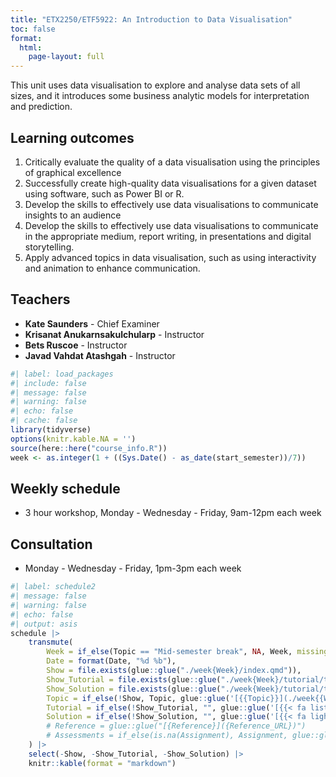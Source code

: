 ```yaml
---
title: "ETX2250/ETF5922: An Introduction to Data Visualisation"
toc: false
format:
  html:
    page-layout: full
---
```


This unit uses data visualisation to explore and analyse data sets of all sizes, and it introduces some business analytic models for interpretation and prediction.

## Learning outcomes

1. Critically evaluate the quality of a data visualisation using the principles of graphical excellence
2. Successfully create high-quality data visualisations for a given dataset using software, such as Power BI or R.
3. Develop the skills to effectively use data visualisations to communicate insights to an audience
4. Develop the skills to effectively use data visualisations to communicate in the appropriate medium, report writing, in presentations and digital storytelling.
5. Apply advanced topics in data visualisation, such as using interactivity and animation to enhance communication.

## Teachers

* **Kate Saunders** - Chief Examiner
* **Krisanat Anukarnsakulchularp** - Instructor
* **Bets Ruscoe** - Instructor
* **Javad Vahdat Atashgah** - Instructor


```r
#| label: load_packages
#| include: false
#| message: false
#| warning: false
#| echo: false
#| cache: false
library(tidyverse)
options(knitr.kable.NA = '')
source(here::here("course_info.R"))
week <- as.integer(1 + ((Sys.Date() - as_date(start_semester))/7))
```

## Weekly schedule

* 3 hour workshop, Monday - Wednesday - Friday, 9am-12pm each week

## Consultation

* Monday - Wednesday - Friday, 1pm-3pm each week

```r
#| label: schedule2
#| message: false
#| warning: false
#| echo: false
#| output: asis
schedule |>
    transmute(
        Week = if_else(Topic == "Mid-semester break", NA, Week, missing = Week),
        Date = format(Date, "%d %b"),
        Show = file.exists(glue::glue("./week{Week}/index.qmd")),
        Show_Tutorial = file.exists(glue::glue("./week{Week}/tutorial/tutorial-0{Week}.qmd")),
        Show_Solution = file.exists(glue::glue("./week{Week}/tutorial/tutorial-0{Week}-sol.qmd")),
        Topic = if_else(!Show, Topic, glue::glue('[{{Topic}}](./week{{Week}}/index.html){target="_blank"}', .open = "{{", .close = "}}")),
        Tutorial = if_else(!Show_Tutorial, "", glue::glue('[{{< fa list-check >}}](./week{{{Week}}}/tutorial/tutorial-0{{{Week}}}.html){target="_blank"}', .open = "{{{", .close = "}}}")),
        Solution = if_else(!Show_Solution, "", glue::glue('[{{< fa lightbulb >}}](./week{{{Week}}}/tutorial/tutorial-0{{{Week}}}-sol.html){target="_blank"}', .open = "{{{", .close = "}}}"))
        # Reference = glue::glue("[{Reference}]({Reference_URL})")
        # Assessments = if_else(is.na(Assignment), Assignment, glue::glue("[{Assignment}]({File})"))
    ) |>
    select(-Show, -Show_Tutorial, -Show_Solution) |>
    knitr::kable(format = "markdown")
```